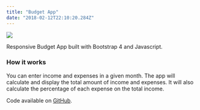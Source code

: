 ```yaml
---
title: "Budget App"
date: "2018-02-12T22:10:20.284Z"
---
```


<Img
  src="/images/posts/budget-app.png"
  width={2154}
  height={1232}
  caption="budget app project"
/>

Responsive Budget App built with Bootstrap 4 and Javascript.

### How it works

You can enter income and expenses in a given month.
The app will calculate and display the total amount of income and expenses.
It will also calculate the percentage of each expense on the total income.

Code available on [GitHub](https://github.com/eneax/budgetApp).
